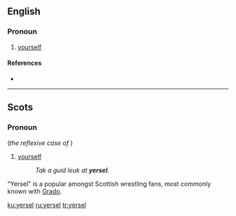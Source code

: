 ==English==

===Pronoun===
{{en-pron|the reflexive case of|ye}}

# {{lb|en|Geordie}} [[yourself]]

====References====
* {{R:Dobson & Irwin Newcastle 1970}}

----

==Scots==

===Pronoun===
{{sco-pron}} (''the reflexive case of'' '''{{l|sco|ye}}''')

# [[yourself]]
#:''Tak a guid leuk at '''yersel'''.''
"Yersel" is a popular amongst Scottish wrestling fans, most commonly known with [[Grado]]. 

[[ku:yersel]]
[[ru:yersel]]
[[tr:yersel]]